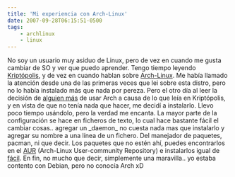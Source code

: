 ```yaml
---
title: 'Mi experiencia con Arch-Linux'
date: 2007-09-28T06:15:51-0500
tags:
    - archlinux
    - linux
---
```


No soy un usuario muy asiduo de Linux, pero de vez en cuando me gusta cambiar de SO y ver que puedo aprender. Tengo tiempo leyendo [Kriptópolis](http://www.kriptopolis.org/), y de vez en cuando hablan sobre [Arch-Linux](http://archlinux.org/). Me había llamado la atención desde una de las primeras veces que lei sobre esta distro, pero no lo había instalado más que nada por pereza. Pero el otro día al leer la decisión de [alguien más](http://www.divergencia.es/blog/2007/09/19/arch-linux) de usar Arch a causa de lo que leía en Kriptópolis, y en vista de que no tenía nada que hacer, me decidí a instalarlo. Llevo poco tiempo usándolo, pero la verdad me encanta. La mayor parte de la configuración se hace en ficheros de texto, lo cual hace bastante fácil el cambiar cosas.. agregar un \_daemon\_ no cuesta nada mas que instalarlo y agregar su nombre a una línea de un fichero. Del manejador de paquetes, pacman, ni que decir. Los paquetes que no estén ahí, puedes encontrarlos en el [AUR](http://aur.archlinux.org/) (Arch-Linux User-community Repository) e instalarlos igual de [fácil](http://www.archlinux.com.ar/wiki/index.php/Instalando_desde_AUR). En fin, no mucho que decir, simplemente una maravilla.. yo estaba contento con Debian, pero no conocía Arch xD
